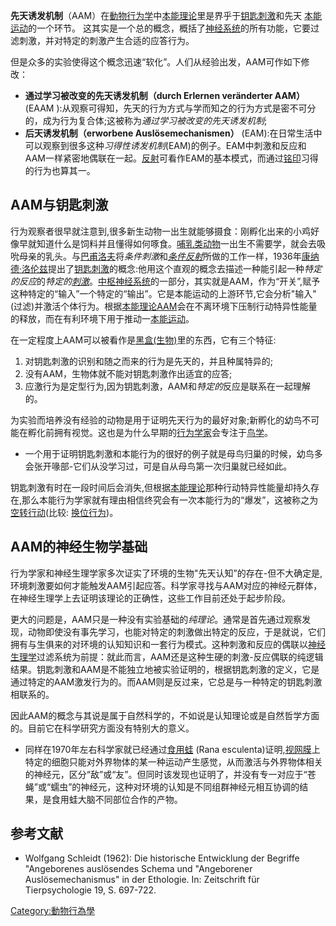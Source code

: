 '''先天诱发机制'''（AAM）在[[動物行为学|動物行为学]]中[[本能理论|本能理论]]里是界乎于[[钥匙刺激|钥匙刺激]]和先天 [[本能运动|本能运动]]的一个环节。 这其实是一个总的概念，概括了[[神经系统|神经系统]]的所有功能，它要过滤刺激，并对特定的刺激产生合适的应答行为。

但是众多的实验使得这个概念迅速“软化”。人们从经验出发，AAM可作如下修改：

* '''通过学习被改变的先天诱发机制（durch Erlernen veränderter AAM）''' (EAAM ):从观察可得知，先天的行为方式与学而知之的行为方式是密不可分的，成为行为复合体;这被称为''通过学习被改变的先天诱发机制'';
* '''后天诱发机制（erworbene Auslösemechanismen）''' (EAM):在日常生活中可以观察到很多这种''习得性诱发机制''(EAM)的例子。EAM中刺激和反应和AAM一样紧密地偶联在一起。[[反射|反射]]可看作EAM的基本模式，而通过[[铭印|铭印]]习得的行为也算其一。

==AAM与钥匙刺激==
行为观察者很早就注意到,很多新生动物一出生就能够摄食：刚孵化出来的小鸡好像早就知道什么是饲料并且懂得如何啄食。[[哺乳类动物|哺乳类动物]]一出生不需要学，就会去吸吮母亲的乳头。与[[巴甫洛夫|巴甫洛夫]]将''条件刺激''和''[[条件反射|条件反射]]''所做的工作一样，1936年[[康纳德·洛伦兹|康纳德·洛伦兹]]提出了[[钥匙刺激|钥匙刺激]]的概念:他用这个直观的概念去描述一种能引起一种''特定的反应''的''特定的[[刺激|刺激]]''。[[中枢神经系统|中枢神经系统]]的一部分，其实就是AAM，作为“开关”,赋予这种特定的“输入”一个特定的“输出”。它是本能运动的上游环节,它会分析"输入"(过滤)并激活个体行为。根据[[本能理论|本能理论]]AAM会在不离环境下压制行动特异性能量的释放，而在有利环境下用于推动一[[本能运动|本能运动]]。

在一定程度上AAM可以被看作是[[黑盒(生物)|黑盒(生物)]]里的东西，它有三个特征:

# 对钥匙刺激的识别和随之而来的行为是先天的，并且种属特异的;
# 没有AAM，生物体就不能对钥匙刺激作出适宜的应答;
# 应激行为是定型行为,因为钥匙刺激，AAM和''特定的''反应是联系在一起理解的。

为实验而培养没有经验的动物是用于证明先天行为的最好对象;新孵化的幼鸟不可能在孵化前拥有视觉。这也是为什么早期的[[行为学家|行为学家]]会专注于[[鸟学|鸟学]]。

*一个用于证明钥匙刺激和本能行为的很好的例子就是母鸟归巢的时候，幼鸟多会张开喙部-它们从没学习过，可是自从母鸟第一次归巢就已经如此。

钥匙刺激有时在一段时间后会消失,但根据[[本能理论|本能理论]]那种行动特异性能量却持久存在,那么本能行为学家就有理由相信终究会有一次本能行为的“爆发”，这被称之为[[空转行动|空转行动]](比较: [[换位行为|换位行为]])。

==AAM的神经生物学基础==
行为学家和神经生理学家多次证实了环境的生物"先天认知”的存在-但不大确定是,环境刺激要如何才能触发AAM引起应答。科学家寻找与AAM对应的神经元群体，在神经生理学上去证明该理论的正确性，这些工作目前还处于起步阶段。

更大的问题是，AAM只是一种没有实验基础的''纯理论''。通常是首先通过观察发现，动物即使没有事先学习，也能对特定的刺激做出特定的反应，于是就说，它们拥有与生俱来的对环境的认知知识和一套行为模式。这种刺激和反应的偶联以[[神经生理学|神经生理学]]过滤系统为前提：就此而言，AAM还是这种生硬的刺激-反应偶联的纯逻辑结果。钥匙刺激和AAM是不能独立地被实验证明的，根据钥匙刺激的定义，它是通过特定的AAM激发行为的。而AAM则是反过来，它总是与一种特定的钥匙刺激相联系的。

因此AAM的概念与其说是属于自然科学的，不如说是认知理论或是自然哲学方面的。目前它在科学研究方面没有特别大的意义。

*同样在1970年左右科学家就已经通过[[食用蛙|食用蛙]] (Rana esculenta)证明,[[视网膜|视网膜]]上特定的细胞只能对外界物体的某一种运动产生感觉，从而激活与外界物体相关的神经元，区分“敌”或“友”。但同时该发现也证明了，并没有专一对应于“苍蝇”或“蠕虫”的神经元，这种对环境的认知是不同组群神经元相互协调的结果，是食用蛙大脑不同部位合作的产物。

==参考文献==
* Wolfgang Schleidt (1962): Die historische Entwicklung der Begriffe "Angeborenes auslösendes Schema und "Angeborener Auslösemechanismus" in der Ethologie. In: Zeitschrift für Tierpsychologie 19, S. 697-722.

[[Category:動物行為學|Category:動物行為學]]